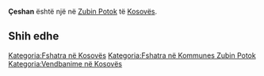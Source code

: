 {{Fshat në 
 | Emri                = Çeshan
 | EmriAlt                = 
 | NAME_SHORT_FORM=      
 | NAME_GENERIC=      
 | NAME_SORT_NAME_RO=      CESHAN
 | FULL_NAME_RO = Çeshan
 | FULL_NAME_ND_RO=Ceshan
 | SORT_NAME_RG=CESHAN
 | FULL_NAME_RG=Çeshan
 | FULL_NAME_ND_RG=Ceshan
 | SRP_NAME_SHORT_FORM=      
 | SRP_NAME_GENERIC=      
 | SRP_NAME_SORT_NAME_RO=      
 | SRP_FULL_NAME_RO = 
 | SRP_FULL_NAME_ND_RO=
 | SRP_SORT_NAME_RG=
 | SRP_FULL_NAME_RG=
 | SRP_FULL_NAME_ND_RG=
 | Emri (Rasa dhanore) = 
 | Figura              = 
 | Shteti              = Kosovo
 | Komuna              = Zubin Potok
 | Kodi postar         = 
 | Sipërfaqja          = 

 | Popullsia           = 

 | Regj. i popullsisë  = 
 | Dend. e popullsisë  = 
 | Faqja zyrtare       = 
 <!--- Koordinatat ----> 
 | Gjerësia            = 42.966389
 | Gjatësia            = 20.652778
 | Lartësia            = 
}}
'''Çeshan''' është një [[]] në [[Zubin Potok]] të [[Kosovës]].

<!-- == Gjeografia == -->
<!-- == Historia == -->
<!-- == Demografia == -->
== Shih edhe ==
{{Komuna Zubin Potok}}
{{Kosovo-Administrata-Cung}}

[[Kategoria:Fshatra në Kosovës]]
[[Kategoria:Fshatra në Kommunes Zubin Potok]]
[[Kategoria:Vendbanime në Kosovës]]